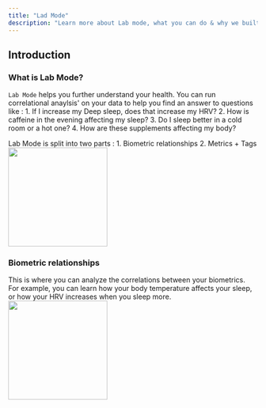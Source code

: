 ```yaml
---
title: "Lad Mode"
description: "Learn more about Lab mode, what you can do & why we built it"
---
```

## Introduction
### What is Lab Mode? 
`Lab Mode` helps you further understand your health. You can run correlational anaylsis' on your data to help you find an answer to questions like : 
    1. If I increase my Deep sleep, does that increase my HRV?
    2. How is caffeine in the evening affecting my sleep?
    3. Do I sleep better in a cold room or a hot one? 
    4. How are these supplements affecting my body? 

Lab Mode is split into two parts : 
    1. Biometric relationships 
    2. Metrics + Tags 
<img height="200" src="/images/Slide 16_9 - 4.png" />

### Biometric relationships 
This is where you can analyze the correlations between your biometrics. For example, you can learn how your body temperature affects your sleep, or how your HRV increases when you sleep more. 
<img height="200" src="/images/Slide 16_9 - 5.png" />